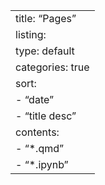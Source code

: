 ---
title: "Pages"
listing:
  type: default
  categories: true
  sort:
    - "date"
    - "title desc"
  contents:
    - "*.qmd"
    - "*.ipynb"
---